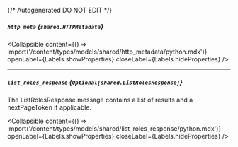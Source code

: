 {/* Autogenerated DO NOT EDIT  */}

##### `http_meta` *{`shared.HTTPMetadata`}*

<Collapsible content={() => import('/content/types/models/shared/http_metadata/python.mdx')} openLabel={Labels.showProperties} closeLabel={Labels.hideProperties} />


---
##### `list_roles_response` *{`Optional[shared.ListRolesResponse]`}*
The ListRolesResponse message contains a list of results and a nextPageToken if applicable.

<Collapsible content={() => import('/content/types/models/shared/list_roles_response/python.mdx')} openLabel={Labels.showProperties} closeLabel={Labels.hideProperties} />




